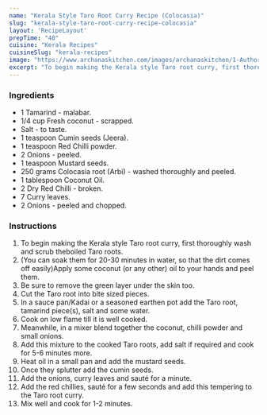 ---
name: "Kerala Style Taro Root Curry Recipe (Colocasia)"
slug: "kerala-style-taro-root-curry-recipe-colocasia"
layout: 'RecipeLayout'
prepTime: "40"
cuisine: "Kerala Recipes"
cuisineSlug: "kerala-recipes"
image: "https://www.archanaskitchen.com/images/archanaskitchen/1-Author/Madhuli_Ajay/Kerala_style_Taro_root_curry.jpg"
excerpt: "To begin making the Kerala style Taro root curry, first thoroughly wash and scrub theboiled Taro roots"
---

### Ingredients

- 1 Tamarind - malabar.
- 1/4 cup Fresh coconut - scrapped.
- Salt - to taste.
- 1 teaspoon Cumin seeds (Jeera).
- 1 teaspoon Red Chilli powder.
- 2 Onions - peeled.
- 1 teaspoon Mustard seeds.
- 250 grams Colocasia root (Arbi) - washed thoroughly and peeled.
- 1 tablespoon Coconut Oil.
- 2 Dry Red Chilli - broken.
- 7 Curry leaves.
- 2 Onions - peeled and chopped.

### Instructions

1. To begin making the Kerala style Taro root curry, first thoroughly wash and scrub theboiled Taro roots.
1. (You can soak them for 20-30 minutes in water, so that the dirt comes off easily)Apply some coconut (or any other) oil to your hands and peel them.
1. Be sure to remove the green layer under the skin too.
1. Cut the Taro root into bite sized pieces.
1. In a sauce pan/Kadai or a seasoned earthen pot add the Taro root, tamarind piece(s), salt and some water.
1. Cook on low flame till it is well cooked.
1. Meanwhile, in a mixer blend together the coconut, chilli powder and small onions.
1. Add this mixture to the cooked Taro roots, add salt if required and cook for 5-6 minutes more.
1. Heat oil in a small pan and add the mustard seeds.
1. Once they splutter add the cumin seeds.
1. Add the onions, curry leaves and sauté for a minute.
1. Add the red chillies, sauté for a few seconds and add this tempering to the Taro root curry.
1. Mix well and cook for 1-2 minutes.

